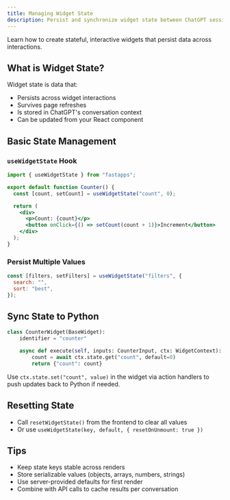 ```yaml
---
title: Managing Widget State
description: Persist and synchronize widget state between ChatGPT sessions and user interactions.
---
```


Learn how to create stateful, interactive widgets that persist data across interactions.

## What is Widget State?

Widget state is data that:
- Persists across widget interactions
- Survives page refreshes
- Is stored in ChatGPT's conversation context
- Can be updated from your React component

## Basic State Management

### `useWidgetState` Hook

```jsx
import { useWidgetState } from "fastapps";

export default function Counter() {
  const [count, setCount] = useWidgetState("count", 0);

  return (
    <div>
      <p>Count: {count}</p>
      <button onClick={() => setCount(count + 1)}>Increment</button>
    </div>
  );
}
```

### Persist Multiple Values

```jsx
const [filters, setFilters] = useWidgetState("filters", {
  search: "",
  sort: "best",
});
```

## Sync State to Python

```python
class CounterWidget(BaseWidget):
    identifier = "counter"

    async def execute(self, inputs: CounterInput, ctx: WidgetContext):
        count = await ctx.state.get("count", default=0)
        return {"count": count}
```

Use `ctx.state.set("count", value)` in the widget via action handlers to push updates back to Python if needed.

## Resetting State

- Call `resetWidgetState()` from the frontend to clear all values
- Or use `useWidgetState(key, default, { resetOnUnmount: true })`

## Tips

- Keep state keys stable across renders
- Store serializable values (objects, arrays, numbers, strings)
- Use server-provided defaults for first render
- Combine with API calls to cache results per conversation
